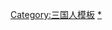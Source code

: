 {{Navbox
|state = {{{state|collapsed}}}
|name = 三国皇后
|title = [[三国]][[中國皇后及妃嬪列表#三國|皇后、皇太后]]（附追封及尊封皇后、皇太后）
| style = width:520px; background:gray
| group1 = [[曹魏]]皇后
| list1 = 
 {{Navbox|child
 | group1 = [[曹丕|魏文帝]]
 | list1 = [[郭女王|文德皇后郭女王]]
 | group2 = [[曹叡|魏明帝]]
 | list2 = [[明悼毛皇后|明悼皇后毛氏]] - [[明元郭皇后|明元皇后郭氏]]
 | group3 = [[曹芳|魏少帝曹芳]]
 | list3 = [[懷皇后 (曹魏)|怀皇后甄氏]] - [[张皇后 (曹魏)|皇后张氏]]<sup>#</sup> - [[王皇后 (曹魏)|皇后王氏]]<sup>#</sup>
 | group4 = [[曹髦|魏少帝曹髦]]
 | list4 = [[卞皇后 (曹髦)|皇后卞氏]]<sup>#</sup>
 | group5 = [[曹奂|魏元帝]]
 | list5 = [[卞皇后 (魏元帝)|皇后卞氏]]
}}
| group2 = [[蜀汉]]皇后
| list2 = 
 {{Navbox|child
 | group1 = [[刘备|汉昭烈帝]]
 | list1 = [[吴皇后 (蜀汉)|穆皇后吴氏]]
 | group2 = [[刘禅|汉孝怀帝]]
 | list2 = [[敬哀皇后 (蜀汉)|敬哀皇后张氏]] - [[張皇后 (劉禪)|皇后张氏]]
}}
| group3 = [[孫吳|东吴]]皇后
| list3 = 
 {{Navbox|child
 | group1 = [[孙权|吴大帝]]
 | list1 = [[潘淑|皇后潘淑]]
 | group2 = [[孫亮|吴废帝]]
 | list2 = [[全皇后 (孙亮)|皇后全惠解]]<sup>#</sup> 
 | group3 = [[孫休|吴景帝]]
 | list3 = [[朱皇后 (东吴)|景皇后朱氏]]
 | group4 = [[孙皓|吴末帝]]
 | list4 = [[滕芳兰|皇后滕芳兰]]
 }}
| group4 = 追封及尊封皇后
| list4 = 
 {{Navbox|child
 | group1 = [[曹騰|魏高帝]]
 | list1 = [[吳皇后 (曹魏)|高皇后吴氏]]
 | group2 = [[曹嵩|魏太帝]]
 | list2 = [[丁皇后 (曹嵩)|太皇后丁氏]]
 | group3 = [[曹操|魏武帝]]
 | list3 = [[武宣卞皇后|武宣皇后卞氏]]
 | group4 = [[曹丕|魏文帝]]
 | list4 = [[文昭甄皇后|文昭皇后甄氏]]
 | group5 = [[刘备|汉昭烈帝]]
 | list5 = [[昭烈皇后 (蜀漢)|昭烈皇后甘氏]] 
 | group6 = [[孙坚|吳武烈帝]]
 | list6 = [[孙破虏吴夫人|武烈皇后吳氏]]
 | group7 = [[孙权|吴大帝]]
 | list7 = [[步練師|皇后步練師]] - [[大懿皇后|大懿皇后王氏]] - [[敬懷皇后|敬懷皇后王氏]]
 | group8 = [[孫和|吴文帝]]
 | list8 = [[何姬|昭獻皇后何氏]]
 }}
| group5 = 其他皇帝正室
| list5 = 
 {{Navbox|child
 | group1 = [[曹操|魏武帝]]
 | list1 = [[丁夫人 (曹操)|夫人丁氏]]<sup>#</sup>
 | group2 = [[曹叡|魏明帝]]
 | list2 = [[虞妃 (魏明帝)|平原王妃虞氏]]<sup>#</sup>
 | group3 = [[刘备|汉昭烈帝]]
 | list3 = 數位嫡妻 - [[麋夫人|夫人糜氏]] - [[孫夫人|夫人孙氏]]<sup>#</sup>
 | group4 = [[孙权|吴大帝]]
 | list4 = [[謝夫人 (孫權)|夫人謝氏]] - [[徐夫人 (孫權)|夫人徐氏]]<sup>#</sup>
 | group5 = [[孫和|吴文帝]]
 | list5 = [[張妃 (孫和)|南阳王妃張氏]]
 }}
| group6 = 其他皇帝生母<br />（列出帝王为子）
| list6 =
 {{Navbox|child
 |evenodd = swap
 | group1 = [[曹奂|魏元帝]]
 | list1= [[曹宇 (三国)|燕王妃張氏]]<sup>?</sup>
 }}
| group7 = 其他皇帝生祖母<br />（列出帝王为孙）
| list7 =
 {{Navbox|child
 |evenodd = swap
 | group1 = [[曹芳|魏少帝曹芳]]
 | list1 = [[曹彰|任城威王妃孫氏]]<sup>?</sup>
 | group2 = [[曹髦|魏少帝曹髦]]
 | list2= [[曹丕#后妃|昭儀仇氏]]
 | group3 = [[曹奂|魏元帝]]
 | list3= [[環夫人|彭城王太妃環氏]]
 }}
|below = 注：<sup>#</sup>者为（未亡国时）被废、（其夫称帝前）离婚或身后被剥夺皇后资格。<br /><sup>?</sup>者為可能為生母的嫡母。
|}}<noinclude>
[[Category:中国皇后列表模板|{{PAGENAME}}]]
[[Category:三国人模板]]
[[Category:三國皇后|*]]
</noinclude>